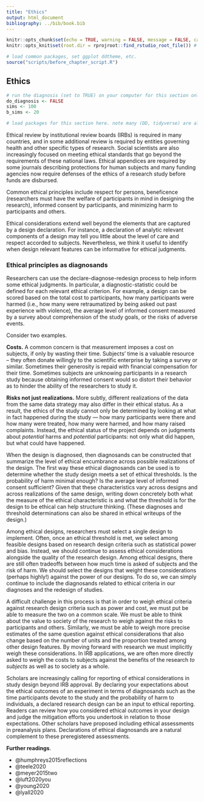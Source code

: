 ```yaml
---
title: "Ethics"
output: html_document
bibliography: ../bib/book.bib 
---
```


<!-- note do_bookdown is set in index.rmd, so we know if you're running just this .Rmd or compiling the book-->
```r
knitr::opts_chunk$set(echo = TRUE, warning = FALSE, message = FALSE, cache = FALSE)
knitr::opts_knit$set(root.dir = rprojroot::find_rstudio_root_file()) # files are all relative to RStudio project home
```

```r
# load common packages, set ggplot ddtheme, etc.
source("scripts/before_chapter_script.R")
```

<!-- start post here, do not edit above -->

## Ethics

<!-- make sure to rename the section title below -->

```r
# run the diagnosis (set to TRUE) on your computer for this section only before pushing to Github. no diagnosis will ever take place on github.
do_diagnosis <- FALSE
sims <- 100
b_sims <- 20
```

```r
# load packages for this section here. note many (DD, tidyverse) are already available, see scripts/package-list.R
```

Ethical review by institutional review boards (IRBs) is required in many countries, and in some additional review is required by entities governing health and other specific types of research. Social scientists are also increasingly focused on meeting ethical standards that go beyond the requirements of these national laws. Ethical appendices are required by some journals describing protections for human subjects and many funding agencies now require defenses of the ethics of a research study before funds are disbursed.

Common ethical principles include respect for persons, beneficence (researchers must have the welfare of participants in mind in designing the research), informed consent by participants, and minimizing harm to participants and others. 
<!-- Several parts of a research design are implicated in these principles: the data strategy, which affects who is selected to participate (thus who is affected directly and also indirectly by the research), what treatments are given to them and to whom, and what measures are collected from them; the answer strategy, which determines what information about participants is shared with the broader public; and even the inquiry, which affects the value of the research to participants and society. -->

Ethical considerations extend well beyond the elements that are captured by a design declaration. For instance, a declaration of analytic relevant components of a design may tell you little about the level of care and respect accorded to subjects. Nevertheless, we think it useful to identify when design relevant features can be informative for ethical judgments. 

### Ethical principles as diagnosands

Researchers can use the declare-diagnose-redesign process to help inform some ethical judgments. In particular, a diagnostic-statistic could be defined for each relevant ethical criterion. For example, a design can be scored based on the total cost to participants, how many participants were harmed (i.e., how many were retraumatized by being asked out past experience with violence),  the average level of informed consent measured by a survey about comprehension of the study goals, or the risks of adverse events. 

Consider two examples.

**Costs.** A common concern is that measurement imposes a cost on subjects, if only by wasting their time. Subjects' time is a valuable resource -- they often donate willingly to the scientific enterprise by taking a survey or similar. Sometimes their generosity is repaid with financial compensation for their time. Sometimes subjects are unknowing participants in a research study because obtaining informed consent would so distort their behavior as to hinder the ability of the researchers to study it.

**Risks not just realizations.** More subtly, different realizations of the data from the same data strategy may also differ in their ethical status. As a result, the ethics of the study cannot only be determined by looking at what in fact happened during the study --- how many participants were there and how many were treated, how many were harmed, and how many raised complaints. Instead, the ethical status of the project depends on judgments about *potential* harms and *potential* participants: not only what did happen, but what could have happened.

<!-- tara's paper relevant here -->

When the design is diagnosed, then diagnosands can be constructed that summarize the level of ethical encumbrance across possible realizations of the design. The first way these ethical diagnosands can be used is to determine whether the study design meets a set of ethical thresholds. Is the probability of harm minimal enough? Is the average level of informed consent sufficient? Given that these characteristics vary across designs and across realizations of the same design, writing down concretely both what the measure of the ethical characteristic is and what the threshold is for the design to be ethical can help structure thinking. (These diagnoses and threshold determinations can also be shared in ethical writeups of the design.)

Among ethical designs, researchers must select a single design to implement. Often, once an ethical threshold is met, we select among feasible designs based on research design criteria such as statistical power and bias. Instead, we should continue to assess ethical considerations alongside the quality of the research design. Among ethical designs, there are still often tradeoffs between how much time is asked of subjects and the risk of harm. We should select the designs that weight these considerations (perhaps highly!) against the power of our designs. To do so, we can simply continue to include the diagnosands related to ethical criteria in our diagnoses and the redesign of studies. 

A difficult challenge in this process is that in order to weigh ethical criteria against research design criteria such as power and cost, we must put be able to measure the two on a common scale. We must be able to think about the value to society of the research to weigh against the risks to participants and others. Similarly, we must be able to weigh more precise estimates of the same question against ethical considerations that also change based on the number of units and the proportion treated among other design features. By moving forward with research we must implicitly weigh these considerations. In IRB applications, we are often more directly asked to weigh the costs to subjects against the benefits of the research *to subjects* as well as to society as a whole.

<!-- ### Illustration: Estimating expected costs and expected learning  -->

<!-- <!-- I would prefer to have an example where there is consent but people are willing to tkae part because they value the outcome --> 

<!-- We illustrate how researchers can weigh the tradeoffs between the value of research and its ethical costs with an audit study of discrimination in government hiring. The characteristics of applicants to a municipal government job are randomized. The rate of callbacks for a job interview are compared across applicant characteristics. We consider three different inquiries that could be studied with the design: the hiring rate for job applications from a Black applicant and a White applicant; the hiring rate between someone from the local area vs. someone equally qualified who lives far away; and the rates between someone who went to East High School and someone who went to West High School in town. We judge the questions to rank in importance between high (the question of racial discrimination), medium (local favoratism), and low (personal interest). The value of the research is a function of the importance of the inquiry, but also how much we learn about it. We proxy for the learning from the experiment by sample size: the higher the $N$, the more we learn, but with decreasing marginal returns (it's a lot better to have a sample of 100 compared to 10; it matters less if it 1010 or 1100). Figure \@ref(fig:ethicsplot) shows the three research value curves labeled by the importance of the inquiry. -->

<!-- Because the job applicants are fictitious but appear real, a primary ethical concern in audit experiments is how much time hiring managers (the participants in the research) spend reviewing the fictitious applications. In the case of government hiring, it is public money spent on their review. The time cost to participants is linear in the number of applications: each application takes about ten minutes to review, regardless of how many are sent. We represent the cost to participants as the purple line in Figure \@ref(ethicsplot).  -->

<!-- We have placed the costs to participants on the same scale as the value of the research, by placing a value to society of the research and the value to society of the time of the hiring managers. When benefit exceeds cost (upper blue region), we decide to move forward with the research; if costs exceed benefits (lower gray region), we do not conduct the study. -->

<!-- The conclusion of the graph is that for high-importance inquiries, it is almost always worth doing the study. We get a lot of value from the research, despite the costs to participants. However, there is a region at low sample sizes where the cost to participants exceed the benefits from the research, because of the very imprecise answers we get from the research. We don't learn enough about the inquiry, despite its importance, to make it worth wasting the hiring managers time. By contrast, for low importance inquiries, it is never worth conducting the study. The costs to participants always exceed the (low) value of the research. Medium importance questions are in the middle: there is a region of the benefits curve (highlighted in blue) where it is worth doing the study, but two regions (highlighted in gray) where it is not worth it. The left region is where the sample is too small so the value of the research is low both because of its medium importance and we do not learn enough about it. The second gray region at right in the medium importance curve is where though we learn a lot about the inquiry, the cost is too high from the many hours of hiring manager time to justify what we learn because the inquiry is not important enough.  -->

<!-- In short, ethical determinations require diagnosis both of how much we learn and how much it costs to participants (along with other ethical costs), and we must place a value on both ethical costs and research benefits in order to compare them on the same scale.  -->

<!-- ```{r ethicsplot, echo=FALSE, fig.cap = "Tradeoffs between ethical costs and scientific benefits. A design might have too *many* subjects but also too *few* subjects.", fig.height=5, fig.width=5} -->
<!-- dat <-  -->
<!--   tibble( -->
<!--     X = seq(1, 10, 0.001), -->
<!--     cost =  4* X + 6 , -->
<!--     high = log(X, base = 1.05), -->
<!--     med = log(X, base = 1.06), -->
<!--     low = log(X, base = 1.10) -->
<!--   )  -->

<!-- dat_long <- -->
<!--   dat %>%  -->
<!--   pivot_longer(c(high, med, low)) %>% -->
<!--   mutate(cost_benefit = if_else(value > cost, "A", "B")) -->

<!-- label_df <- -->
<!--   tibble( -->
<!--     X = c(9.9, 9.9, 9.9), -->
<!--     value = c(22, 36, 48), -->
<!--     label = c("Low", -->
<!--               "Medium", -->
<!--               "Inquiry importance: High"), -->
<!--     cost_benefit = c("B", "B", "A") -->
<!--   ) -->

<!-- ggplot(dat_long, aes(X)) + -->
<!--   geom_ribbon(data = dat, aes(ymax = cost, x = X, ymin = 0), fill = gray(0.8, alpha = 0.3)) +  -->
<!--   geom_ribbon(data = dat, aes(ymin = cost, x = X, ymax = 50), fill = "#72B4F344") +  -->
<!--   geom_line(aes(y = value, color = cost_benefit, group = name)) + -->
<!--   geom_line(data = dat, aes(y = cost), color = dd_pink) + -->
<!--   geom_text(data = label_df, aes(y = value, label = label, color = cost_benefit), hjust = 1) + -->
<!--   scale_color_manual("", values = c(dd_dark_blue, gray(0.5))) +  -->
<!--   annotate("text", x = 1.5, y = 42, label = "Scientific benefits exceed ethical costs", hjust = 0, color = dd_dark_blue) +  -->
<!--   annotate("text", x = 4, y = 7, label = "Ethical costs exceed scientific benefits", hjust = 0, color = dd_gray) +  -->
<!--   labs(x = "Sample size", y = "Costs and benefits") +  -->
<!--   dd_theme() + -->
<!--     theme(legend.position = "none", -->
<!--           axis.text = element_blank(), -->
<!--           panel.grid.major = element_blank()) -->

<!-- ``` -->

<!-- ### Illustration: Assessing risks of adverse events  -->

<!-- <!-- Tara like exampe of swinging an election --> 

<!-- * * * -->

Scholars are increasingly calling for reporting of ethical considerations in study design beyond IRB approval. By declaring your expectations about the ethical outcomes of an experiment in terms of diagnosands such as the time participants devote to the study and the probability of harm to individuals, a declared research design can be an input to ethical reporting. Readers can review how you considered ethical outcomes in your design and judge the mitigation efforts you undertook in relation to those expectations. Other scholars have proposed including ethical assessments in preanalysis plans. Declarations of ethical diagnosands are a natural complement to these preregistered assessments.

<!-- - Is it the measurement they object to? Is it the random assignment?  -->

<!-- papers to cite here: the A/B illusion (Michelle Mayer); Cite APSA guidelines; preregistering ethics guidelines (Lyall paper); report on ethics in paper (Lauren Young's paper); Mac's paper; Belmont report -->

**Further readings**. 

<!-- - history: belmont report. tuskegee experiment. stanford prison experiment.  -->
<!-- - laws and IRBs: revised common rule, paper on IRBs -->
<!-- - guidelines from econ, poli sci, soc, psych. -->

- @humphreys2015reflections
- @teele2020
- @meyer2015two
- @luft2020you
- @young2020
- @lyall2020
